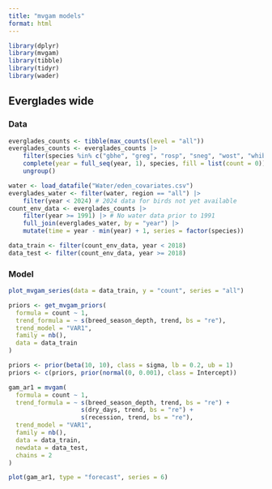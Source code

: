 ```yaml
---
title: "mvgam models"
format: html
---
```


```r
library(dplyr)
library(mvgam)
library(tibble)
library(tidyr)
library(wader)
```

## Everglades wide

### Data

```r
everglades_counts <- tibble(max_counts(level = "all"))
everglades_counts <- everglades_counts |>
    filter(species %in% c("gbhe", "greg", "rosp", "sneg", "wost", "whib")) |>
    complete(year = full_seq(year, 1), species, fill = list(count = 0)) |>
    ungroup()

water <- load_datafile("Water/eden_covariates.csv")
everglades_water <- filter(water, region == "all") |>
    filter(year < 2024) # 2024 data for birds not yet available
count_env_data <- everglades_counts |>
    filter(year >= 1991) |> # No water data prior to 1991
    full_join(everglades_water, by = "year") |>
    mutate(time = year - min(year) + 1, series = factor(species))

data_train <- filter(count_env_data, year < 2018)
data_test <- filter(count_env_data, year >= 2018)
```

### Model

```r
plot_mvgam_series(data = data_train, y = "count", series = "all")
```


```r
priors <- get_mvgam_priors(
  formula = count ~ 1,
  trend_formula = ~ s(breed_season_depth, trend, bs = "re"),
  trend_model = "VAR1",
  family = nb(),
  data = data_train
)

priors <- prior(beta(10, 10), class = sigma, lb = 0.2, ub = 1)
priors <- c(priors, prior(normal(0, 0.001), class = Intercept))

gam_ar1 = mvgam(
  formula = count ~ 1,
  trend_formula = ~ s(breed_season_depth, trend, bs = "re") +
                    s(dry_days, trend, bs = "re") +
                    s(recession, trend, bs = "re"),
  trend_model = "VAR1",
  family = nb(),
  data = data_train,
  newdata = data_test,
  chains = 2
)
```

```r
plot(gam_ar1, type = "forecast", series = 6)
```
